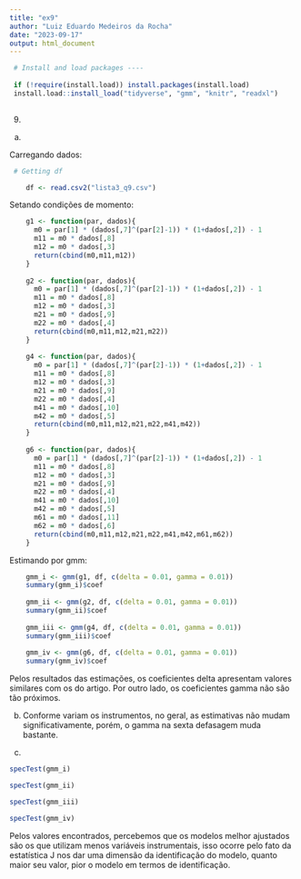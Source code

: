 ```yaml
---
title: "ex9"
author: "Luiz Eduardo Medeiros da Rocha"
date: "2023-09-17"
output: html_document
---
```


```r
 # Install and load packages ----
 
 if (!require(install.load)) install.packages(install.load)
 install.load::install_load("tidyverse", "gmm", "knitr", "readxl") 
 
```

9)

a) 

Carregando dados:

```r
 # Getting df

    df <- read.csv2("lista3_q9.csv")

```

Setando condições de momento:

```r
    
    g1 <- function(par, dados){
      m0 = par[1] * (dados[,7]^(par[2]-1)) * (1+dados[,2]) - 1
      m11 = m0 * dados[,8]
      m12 = m0 * dados[,3]
      return(cbind(m0,m11,m12))
    }
    
    g2 <- function(par, dados){
      m0 = par[1] * (dados[,7]^(par[2]-1)) * (1+dados[,2]) - 1
      m11 = m0 * dados[,8]
      m12 = m0 * dados[,3]
      m21 = m0 * dados[,9]
      m22 = m0 * dados[,4]
      return(cbind(m0,m11,m12,m21,m22))
    }
    
    g4 <- function(par, dados){
      m0 = par[1] * (dados[,7]^(par[2]-1)) * (1+dados[,2]) - 1
      m11 = m0 * dados[,8]
      m12 = m0 * dados[,3]
      m21 = m0 * dados[,9]
      m22 = m0 * dados[,4]
      m41 = m0 * dados[,10]
      m42 = m0 * dados[,5]
      return(cbind(m0,m11,m12,m21,m22,m41,m42))
    }
    
    g6 <- function(par, dados){
      m0 = par[1] * (dados[,7]^(par[2]-1)) * (1+dados[,2]) - 1
      m11 = m0 * dados[,8]
      m12 = m0 * dados[,3]
      m21 = m0 * dados[,9]
      m22 = m0 * dados[,4]
      m41 = m0 * dados[,10]
      m42 = m0 * dados[,5]
      m61 = m0 * dados[,11]
      m62 = m0 * dados[,6]
      return(cbind(m0,m11,m12,m21,m22,m41,m42,m61,m62))
    }
```

Estimando por gmm: 

```r
    gmm_i <- gmm(g1, df, c(delta = 0.01, gamma = 0.01))
    summary(gmm_i)$coef
    
    gmm_ii <- gmm(g2, df, c(delta = 0.01, gamma = 0.01))
    summary(gmm_ii)$coef
    
    gmm_iii <- gmm(g4, df, c(delta = 0.01, gamma = 0.01))
    summary(gmm_iii)$coef
    
    gmm_iv <- gmm(g6, df, c(delta = 0.01, gamma = 0.01))
    summary(gmm_iv)$coef
```
 Pelos resultados das estimações, os coeficientes delta apresentam valores similares com os do artigo. Por outro lado, os coeficientes gamma não são tão próximos.

b) Conforme variam os instrumentos, no geral, as estimativas não mudam significativamente, porém, o gamma na sexta defasagem muda bastante.

c)

```r
specTest(gmm_i)

specTest(gmm_ii)

specTest(gmm_iii)

specTest(gmm_iv)
```
Pelos valores encontrados, percebemos que os modelos melhor ajustados são os que utilizam menos variáveis instrumentais, isso ocorre pelo fato da estatística J nos dar uma dimensão da identificação do modelo, quanto maior seu valor, pior o modelo em termos de identificação.
